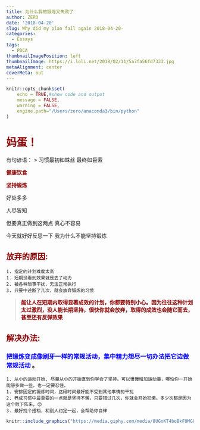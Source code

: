 ```yaml
---
title: 为什么我的锻炼又失败了
author: ZERO
date: '2018-04-20'
slug: Why did my plan fail again 2018-04-20-
categories:
  - Essays
tags:
  - PDCA
thumbnailImagePosition: left
thumbnailImage: https://i.loli.net/2018/02/11/5a7fa56fd7333.jpg
metaAlignment: center
coverMeta: out
---
```

```r
knitr::opts_chunk$set(
	echo = TRUE,#show code and output
	message = FALSE,
	warning = FALSE,
	engine.path="/Users/zero/anaconda3/bin/python"
)
```

# <strong style="color: darkred;">妈蛋！</strong> 

有句谚语：
> 习惯最初如蛛丝  最终如巨索

<strong style="color: darkred;">健康饮食</strong>  

<strong style="color: darkred;">坚持锻炼 </strong> 

好处多多 

人尽皆知

但要真正做到这两点 真心不容易

今天就好好反思一下 我为什么不能坚持锻炼

## <strong style="color: darkred;">放弃的原因:</strong> 
	1. 指定的计划难度太高
	1. 短期没看到效果就是去了动力
	2. 被各种琐事干扰，无法正常执行
	3. 只要中途断了几次，就会放弃锻炼的习惯

> <strong style="color: darkred;">能让人在短期内取得显著成效的计划，你都要特别小心。因为往往这种计划太过激烈，没人能长期坚持，很快你就会放弃，取得的成效也会随它而去，甚至还有反弹效果</strong> 


## <strong style="color: darkred;">解决办法:</strong> 

### <strong style="color: blue;">把锻炼变成像刷牙一样的常规活动，集中精力想尽一切办法把它边做常规活动</strong> 。
	1. 从小的运动开始, 尽量从小的开始直到你学会了坚持。可以慢慢增加运动量，哪怕你一开始能够多做一些，也一定要忍住，
	1. 安排固定的锻炼时间，这段时间最好能不受到其他事情的干扰
	2. 养成习惯中最重要的一点就是坚持不懈，只要错过几次，你就会开始犯懒。多少次都是因为这个败下阵来，😔
	3. 最好找个搭档，和别人约定一起，会帮助你自律
	
```r
knitr::include_graphics("https://media.giphy.com/media/8UGoKT4boBkF9MGUb3/giphy.gif")
```
	